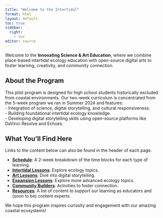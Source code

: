 ```yaml
---
title: "Welcome to the Intertidal"
format: html
layout: default
toc: true
sidebar:
  right:
    - toc
editor: source
---
```


Welcome to the **Innovating Science & Art Education**, where we combine place-based intertidal ecology education with open-source digital arts to foster learning, creativity, and community connection.


## About the Program

This pilot program is designed for high school students historically excluded from coastal environments. Our two-week curriculum is concentrated from the 5-week program we ran in Summer 2024 and features:\    
- Integration of science, digital storytelling, and cultural responsiveness.\    
- Building foundational intertidal ecology knowledge.\    
- Developing digital storytelling skills using open-source platforms like DaVinci Resolve and Echoes.\    

## What You’ll Find Here

Links to the content below can also be found in the header of each page.

- **[Schedule](schedule.qmd)**: A 2-week breakdown of the time blocks for each type of learning.
- **[Intertidal Lessons](lessons/intertidal_lesson1.qmd)**: Explore ecology topics.
- **[Art Lessons](lessons/art_lesson1.qmd)**: Dive into digital storytelling.
- **[Expansion Lessons](lessons/intertidal_scaling.qmd)**: Explore more advanced ecology topics.
- **[Community Builders](community_builders.qmd)**: Activities to foster connection.
- **[Resources](resources.qmd)**: A list of content to support our learning as educators and (soon to be) content experts.\  

We hope this program inspires curiosity and engagement with our amazing coastal ecosystems!
